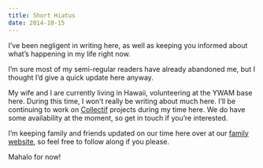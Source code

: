 ```yaml
---
title: Short Hiatus
date: 2014-10-15
---
```


I’ve been negligent in writing here, as well as keeping you informed about what’s happening in my life right now.

I’m sure most of my semi-regular readers have already abandoned me, but I thought I’d give a quick update here anyway.

My wife and I are currently living in Hawaii, volunteering at the YWAM base here. During this time, I won’t really be writing about much here. I’ll be continuing to work on [Collectif](https://collectif.co) projects during my time here. We do have some availability at the moment, so get in touch if you’re interested.

I’m keeping family and friends updated on our time here over at our [family website](https://thewiebes.ca), so feel free to follow along if you please.

Mahalo for now!
